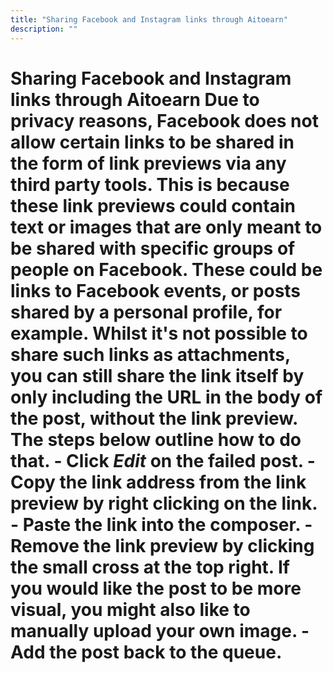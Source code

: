 ```yaml
---
title: "Sharing Facebook and Instagram links through Aitoearn"
description: ""
---
```


# Sharing Facebook and Instagram links through Aitoearn Due to privacy reasons, Facebook does not allow certain links to be shared in the form of link previews via any third party tools. This is because these link previews could contain text or images that are only meant to be shared with specific groups of people on Facebook. These could be links to Facebook events, or posts shared by a personal profile, for example. Whilst it's not possible to share such links as attachments, you can still share the link itself by only including the URL in the body of the post, without the link preview. The steps below outline how to do that. - Click ***Edit*** on the failed post. - Copy the link address from the link preview by right clicking on the link. - Paste the link into the composer. - Remove the link preview by clicking the small cross at the top right. If you would like the post to be more visual, you might also like to manually upload your own image. - Add the post back to the queue.